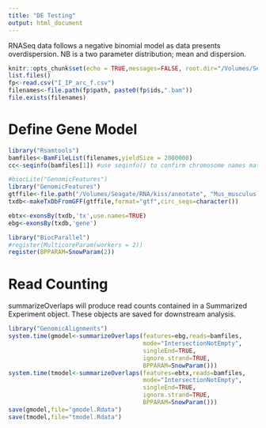 ```yaml
---
title: "DE Testing"
output: html_document
---
```


RNASeq data follows a negative binomial model as data presents overdispersion. NB is a two parameter distribution; mean and dispersion.

```r
knitr::opts_chunk$set(echo = TRUE,messages=FALSE, root.dir="/Volumes/Seagate/RNA/DE/GenomicAlignments/I_IP/arc/f")
list.files()
fp<-read.csv("I_IP_arc_f.csv")  
filenames<-file.path(fp$path, paste0(fp$ids,".bam"))
file.exists(filenames)
```
Define Gene Model
===============
```r
library("Rsamtools")
bamfiles<-BamFileList(filenames,yieldSize = 2000000)
cc<-seqinfo(bamfiles[1]) #use seqinfo() to confirm chromosome names match exonsBy() file
```

```r
#biocLite("GenomicFeatures")
library("GenomicFeatures")
gtffile<-file.path("/Volumes/Seagate/RNA/kiss/annotate", "Mus_musculus.GRCm38.84.gtf")
txdb<-makeTxDbFromGFF(gtffile,format="gtf",circ_seqs=character())
```

```r
ebtx<-exonsBy(txdb,'tx',use.names=TRUE)
ebg<-exonsBy(txdb,'gene')
```

```r
library("BiocParallel")
#register(MulticoreParam(workers = 2))
register(BPPARAM=SnowParam(2))
```

Read Counting
============
summarizeOverlaps will produce read counts contained in a Summarized Experiment object. These objects are saved for downstream analysis.  

```r
library("GenomicAlignments")
system.time(gmodel<-summarizeOverlaps(features=ebg,reads=bamfiles,
                                      mode="IntersectionNotEmpty",
                                      singleEnd=TRUE,
                                      ignore.strand=TRUE,
                                      BPPARAM=SnowParam()))
system.time(tmodel<-summarizeOverlaps(features=ebtx,reads=bamfiles, 
                                      mode="IntersectionNotEmpty",
                                      singleEnd=TRUE,
                                      ignore.strand=TRUE,
                                      BPPARAM=SnowParam()))
save(gmodel,file="gmodel.Rdata")
save(tmodel,file="tmodel.Rdata")
```


























